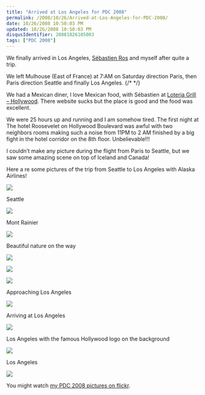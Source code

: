 ```yaml
---
title: "Arrived at Los Angeles for PDC 2008"
permalink: /2008/10/26/Arrived-at-Los-Angeles-for-PDC-2008/
date: 10/26/2008 10:50:03 PM
updated: 10/26/2008 10:50:03 PM
disqusIdentifier: 20081026105003
tags: ["PDC 2008"]
---
```

We finally arrived in Los Angeles, [Sébastien Ros](http://www.dotnetguru2.org/sebastienros/) and myself after quite a trip.

We left Mulhouse (East of France) at 7:AM on Saturday direction Paris, then Paris direction Seattle and finally Los Angeles.
{/* <!-- more --> */}

We had a Mexican diner, I love Mexican food, with Sébastien at [Loteria Grill – Hollywood](http://www.loteriagrill.com/loteriahollywood). There website sucks but the place is good and the food was excellent.

We were 25 hours up and running and I am somehow tired. The first night at The hotel Roosevelet on Hollywood Boulevard was awful with two neighbors rooms making such a noise from 11PM to 2 AM finished by a big fight in the hotel corridor on the 8th floor. Unbelievable!!!

I couldn’t make any picture during the flight from Paris to Seattle, but we saw some amazing scene on top of Iceland and Canada!

Here a re some pictures of the trip from Seattle to Los Angeles with Alaska Airlines!

![](http://farm4.static.flickr.com/3205/2974186210_cabd02ed9f.jpg) 

Seattle

![](http://farm4.static.flickr.com/3189/2973364475_7f1420d9b8.jpg) 

Mont Rainier

![](http://farm4.static.flickr.com/3032/2973744334_9355a3d0a8.jpg) 

Beautiful nature on the way

![](http://farm4.static.flickr.com/3201/2973629027_d4e2216273.jpg) 

![](http://farm4.static.flickr.com/3214/2974491210_0d82646b10.jpg) 

![](http://farm4.static.flickr.com/3245/2973657279_8d731765da.jpg) 

Approaching Los Angeles

![](http://farm4.static.flickr.com/3226/2974549834_c6b5732b4f.jpg) 

Arriving at Los Angeles

![](http://farm4.static.flickr.com/3135/2973736628_7d7eedfd07.jpg) 

Los Angeles with the famous Hollywood logo on the background

![](http://farm4.static.flickr.com/3272/2973756283_f3bced5132.jpg) 

Los Angeles

![](http://farm4.static.flickr.com/3001/2974592120_24e76c10ab.jpg) 

You might watch [my PDC 2008 pictures on flickr](http://www.flickr.com/photos/laurentkempe/collections/72157608235476501/).
